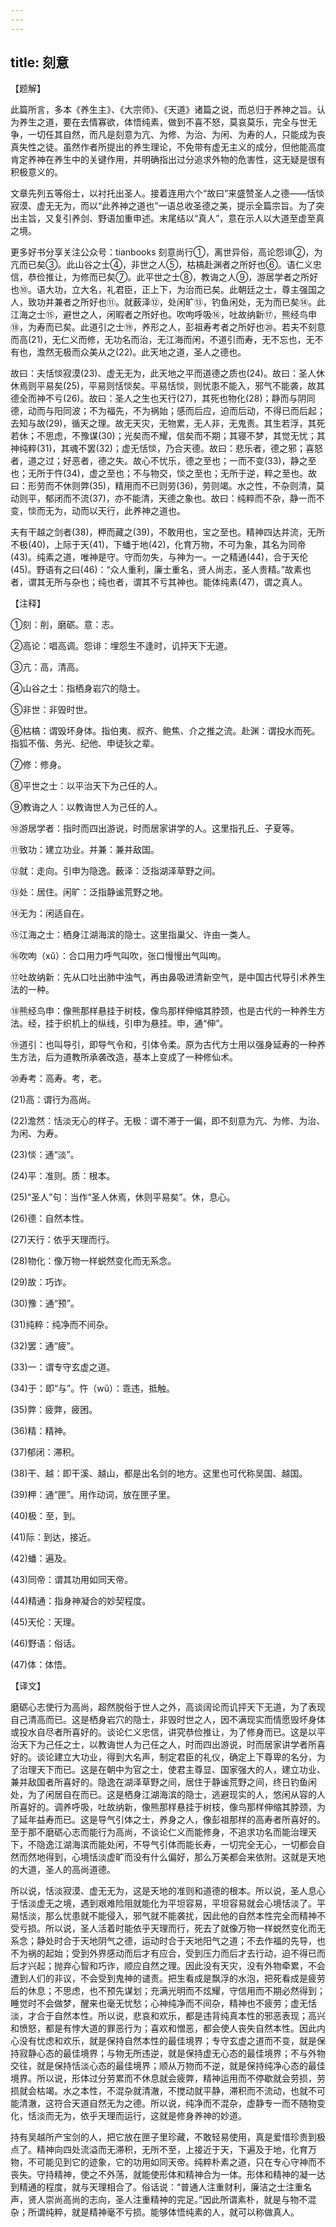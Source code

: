 ```yaml
---
---
---
```

title: 刻意
---





【题解】


此篇所言，多本《养生主》、《大宗师》、《天道》诸篇之说，而总归于养神之旨。认为养生之道，要在去情寡欲，体悟纯素，做到不喜不怒，莫哀莫乐，完全与世无争，一切任其自然，而凡是刻意为亢、为修、为治、为闲、为寿的人，只能成为丧真失性之徒。虽然作者所提出的养生理论，不免带有虚无主义的成分，但他能高度肯定养神在养生中的关键作用，并明确指出过分追求外物的危害性，这无疑是很有积极意义的。


文章先列五等俗士，以衬托出圣人。接着连用六个“故曰”来盛赞圣人之德——恬惔寂漠、虚无无为，而以“此养神之道也”一语总收圣德之美，提示全篇宗旨。为了突出主旨，又复引养剑、野语加重申述。末尾结以“真人”，意在示人以大道至虚至真之境。


更多好书分享关注公众号：tianbooks 刻意尚行①，离世异俗，高论怨诽②，为亢而已矣③。此山谷之士④，非世之人⑤，枯槁赴渊者之所好也⑥。语仁义忠信，恭俭推让，为修而已矣⑦。此平世之士⑧，教诲之人⑨，游居学者之所好也⑩。语大功，立大名，礼君臣，正上下，为治而已矣。此朝廷之士，尊主强国之人，致功并兼者之所好也⑪。就薮泽⑫，处闲旷⑬，钓鱼闲处，无为而已矣⑭。此江海之士⑮，避世之人，闲暇者之所好也。吹呴呼吸⑯，吐故纳新⑰，熊经鸟申⑱，为寿而已矣。此道引之士⑲，养形之人，彭祖寿考者之所好也⑳。若夫不刻意而高(21)，无仁义而修，无功名而治，无江海而闲，不道引而寿，无不忘也，无不有也，澹然无极而众美从之(22)。此天地之道，圣人之德也。


故曰：夫恬惔寂漠(23)、虚无无为，此天地之平而道德之质也(24)。故曰：圣人休休焉则平易矣(25)，平易则恬惔矣。平易恬惔，则忧患不能入，邪气不能袭，故其德全而神不亏(26)。故曰：圣人之生也天行(27)，其死也物化(28)；静而与阴同德，动而与阳同波；不为福先，不为祸始；感而后应，迫而后动，不得已而后起；去知与故(29)，循天之理。故无天灾，无物累，无人非，无鬼责。其生若浮，其死若休；不思虑，不豫谋(30)；光矣而不耀，信矣而不期；其寝不梦，其觉无忧；其神纯粹(31)，其魂不罢(32)；虚无恬惔，乃合天德。故曰：悲乐者，德之邪；喜怒者，道之过；好恶者，德之失。故心不忧乐，德之至也；一而不变(33)，静之至也；无所于忤(34)，虚之至也；不与物交，惔之至也；无所于逆，粹之至也。故曰：形劳而不休则弊(35)，精用而不已则劳(36)，劳则竭。水之性，不杂则清，莫动则平，郁闭而不流(37)，亦不能清，天德之象也。故曰：纯粹而不杂，静一而不变，惔而无为，动而以天行，此养神之道也。


夫有干越之剑者(38)，柙而藏之(39)，不敢用也，宝之至也。精神四达并流，无所不极(40)，上际于天(41)，下蟠于地(42)，化育万物，不可为象，其名为同帝(43)。纯素之道，唯神是守。守而勿失，与神为一。一之精通(44)，合于天伦(45)。野语有之曰(46)：“众人重利，廉士重名，贤人尚志，圣人贵精。”故素也者，谓其无所与杂也；纯也者，谓其不亏其神也。能体纯素(47)，谓之真人。


【注释】


①刻：削，磨砺。意：志。


②高论：唱高调。怨诽：埋怨生不逢时，讥抨天下无道。


③亢：高，清高。


④山谷之士：指栖身岩穴的隐士。


⑤非世：非毁时世。


⑥枯槁：谓毁坏身体。指伯夷、叔齐、鲍焦、介之推之流。赴渊：谓投水而死。指狐不偕、务光、纪他、申徒狄之辈。


⑦修：修身。


⑧平世之士：以平治天下为己任的人。


⑨教诲之人：以教诲世人为己任的人。


⑩游居学者：指时而四出游说，时而居家讲学的人。这里指孔丘、子夏等。


⑪致功：建立功业。并兼：兼并敌国。


⑫就：走向。引申为隐逸。薮泽：泛指湖泽草野之间。


⑬处：居住。闲旷：泛指静谧荒野之地。


⑭无为：闲适自在。


⑮江海之士：栖身江湖海滨的隐士。这里指巢父、许由一类人。


⑯吹呴（xǔ）：合口用力呼气叫吹，张口慢慢出气叫呴。


⑰吐故纳新：先从口吐出肺中浊气，再由鼻吸进清新空气，是中国古代导引术养生法的一种。


⑱熊经鸟申：像熊那样悬挂于树枝，像鸟那样伸缩其脖颈，也是古代的一种养生方法。经，挂于织机上的纵线，引申为悬挂。申，通“伸”。


⑲道引：也叫导引，即导气令和，引体令柔。原为古代方士用以强身延寿的一种养生方法，后为道教所承袭改造，基本上变成了一种修仙术。


⑳寿考：高寿。考，老。


(21)高：谓行为高尚。


(22)澹然：恬淡无心的样子。无极：谓不滞于一偏，即不刻意为亢、为修、为治、为闲、为寿。


(23)惔：通“淡”。


(24)平：准则。质：根本。


(25)“圣人”句：当作“圣人休焉，休则平易矣”。休，息心。


(26)德：自然本性。


(27)天行：依乎天理而行。


(28)物化：像万物一样蜕然变化而无系念。


(29)故：巧诈。


(30)豫：通“预”。


(31)纯粹：纯净而不间杂。


(32)罢：通“疲”。


(33)一：谓专守玄虚之道。


(34)于：即“与”。忤（wǔ）：乖违，抵触。


(35)弊：疲弊，疲困。


(36)精：精神。


(37)郁闭：滞积。


(38)干、越：即干溪、越山，都是出名剑的地方。这里也可代称吴国、越国。


(39)柙：通“匣”。用作动词，放在匣子里。


(40)极：至，到。


(41)际：到达，接近。


(42)蟠：遍及。


(43)同帝：谓其功用如同天帝。


(44)精通：指身神凝合的妙契程度。


(45)天伦：天理。


(46)野语：俗话。


(47)体：体悟。


【译文】


磨砺心志使行为高尚，超然脱俗于世人之外，高谈阔论而讥抨天下无道，为了表现自己清高而已。这是栖身岩穴的隐士，非毁时世之人，因不满现实而情愿毁坏身体或投水自尽者所喜好的。谈论仁义忠信，讲究恭俭推让，为了修身而已。这是以平治天下为己任之士，以教诲世人为己任之人，时而四出游说，时而居家讲学者所喜好的。谈论建立大功业，得到大名声，制定君臣的礼仪，确定上下尊卑的名分，为了治理天下而已。这是在朝中为官之士，使君主尊显、国家强大的人，建立功业、兼并敌国者所喜好的。隐逸在湖泽草野之间，居住于静谧荒野之间，终日钓鱼闲处，为了闲居自在而已。这是栖身江湖海滨的隐士，逃避现实的人，悠闲从容的人所喜好的。调养呼吸，吐故纳新，像熊那样悬挂于树枝，像鸟那样伸缩其脖颈，为了延年益寿而已。这是导气引体之士，养身之人，像彭祖那样的高寿者所喜好的。至于那不磨砺心志而能行为高尚，不谈论仁义而能修身，不追求功名而能治理天下，不隐逸江湖海滨而能处闲，不导气引体而能长寿，一切完全无心，一切都会自然而然地得到，心境恬淡虚旷而没有什么偏好，那么万美都会来依附。这就是天地的大道，圣人的高尚道德。


所以说，恬淡寂漠、虚无无为，这是天地的准则和道德的根本。所以说，圣人息心于恬淡虚无之境，遇到艰难险阻就能化为平坦容易，平坦容易就会心境恬淡了。平易恬淡，那么忧患就不能侵入，邪气就不能袭扰，因此他的自然本性完全而精神不受亏损。所以说，圣人活着时能依乎天理而行，死去了就像万物一样蜕然变化而无系念；静处时合于天地阴气之德，运动时合于天地阳气之道；不去作福的先导，也不为祸的起始；受到外界感动而后才有应合，受到压力而后才去行动，迫不得已而后才兴起；抛弃心智和巧诈，顺应自然之理。因此没有天灾，没有外物牵累，不会遭到人们的非议，不会受到鬼神的谴责。把生看成是飘浮的水泡，把死看成是疲劳后的休息；不思虑，也不预先谋划；充满光明而不炫耀，守信用而不期必然得到；睡觉时不会做梦，醒来也毫无忧愁；心神纯净而不间杂，精神也不疲劳；虚无恬淡，才合于自然本性。所以说，悲哀和欢乐，都是违背纯真本性的邪恶表现；高兴和愤怒，都是有悖大道的罪恶行为；喜欢和憎恶，都会使人丧失自然本性。因此内心没有忧虑和欢乐，就是保持自然本性的最佳境界；专守玄虚之道而不变，就是保持寂静心态的最佳境界；与物无所违逆，就是保持虚无心态的最佳境界；不与外物交往，就是保持恬淡心态的最佳境界；顺从万物而不逆，就是保持纯净心态的最佳境界。所以说，形体过分劳累而不休息就会疲弊，精神运用而不停歇就会劳损，劳损就会枯竭。水之本性，不混杂就清澈，不搅动就平静，滞积而不流动，也就不可能清澈，这符合天道自然无为之德。所以说，纯净而不混杂，虚静专一而不随物变化，恬淡而无为，依乎天理而运行，这就是修身养神的妙道。


持有吴越所产宝剑的人，把它放在匣子里珍藏，不敢轻易使用，真是爱惜珍贵到极点了。精神向四处流溢而无滞积，无所不至，上接近于天，下遍及于地，化育万物，不可能见到它的迹象，它的功用如同天帝。纯粹朴素之道，只在专心守神而不丧失。守持精神，使之不外荡，就能使形体和精神合为一体。形体和精神的凝一达到精通的程度，就与天理相合了。俗话说：“普通人注重财利，廉洁之士注重名声，贤人崇尚高尚的志向，圣人注重精神的完足。”因此所谓素朴，就是与物不混杂；所谓纯粹，就是精神毫不亏损。能够体悟纯素的人，就可以称做真人。